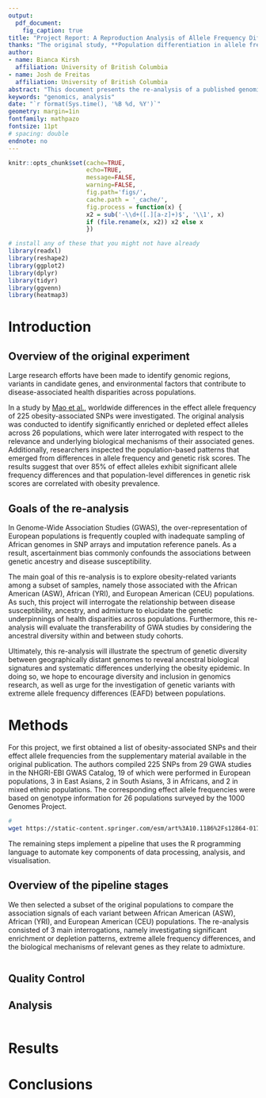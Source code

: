 ```yaml
---
output: 
  pdf_document:
    fig_caption: true
title: "Project Report: A Reproduction Analysis of Allele Frequency Differences Between Populations"
thanks: "The original study, **Population differentiation in allele frequencies of obesity-associated SNPs**, is available in [BMC Genomics] (https://bmcgenomics.biomedcentral.com/articles/10.1186/s12864-017-4262-9#Equ1)."
author:
- name: Bianca Kirsh
  affiliation: University of British Columbia
- name: Josh de Freitas
  affiliation: University of British Columbia
abstract: "This document presents the re-analysis of a published genomics study, including the written report, integrated code, and graphs."
keywords: "genomics, analysis"
date: "`r format(Sys.time(), '%B %d, %Y')`"
geometry: margin=1in
fontfamily: mathpazo
fontsize: 11pt
# spacing: double
endnote: no
---
```


```r
knitr::opts_chunk$set(cache=TRUE,
                      echo=TRUE,
                      message=FALSE,
                      warning=FALSE,
                      fig.path='figs/',
                      cache.path = '_cache/',
                      fig.process = function(x) {
                      x2 = sub('-\\d+([.][a-z]+)$', '\\1', x)
                      if (file.rename(x, x2)) x2 else x
                      })
```

```r
# install any of these that you might not have already
library(readxl)
library(reshape2)
library(ggplot2)
library(dplyr)
library(tidyr)
library(ggvenn)
library(heatmap3)
```

# Introduction

## Overview of the original experiment

Large research efforts have been made to identify genomic regions, variants in candidate genes, and environmental factors that contribute to disease-associated health disparities across populations.  

In a study by [Mao et al.](https://bmcgenomics.biomedcentral.com/articles/10.1186/s12864-017-4262-9#Equ1), worldwide differences in the effect allele frequency of 225 obesity-associated SNPs were investigated. The original analysis was conducted to identify significantly enriched or depleted effect alleles across 26 populations, which were later interrogated with respect to the relevance and underlying biological mechanisms of their associated genes. Additionally, researchers inspected the population-based patterns that emerged from differences in allele frequency and genetic risk scores. The results suggest that over 85% of effect alleles exhibit significant allele frequency differences and that population-level differences in genetic risk scores are correlated with obesity prevalence.  

## Goals of the re-analysis

In Genome-Wide Association Studies (GWAS), the over-representation of European populations is frequently coupled with inadequate sampling of African genomes in SNP arrays and imputation reference panels. As a result, ascertainment bias commonly confounds the associations between genetic ancestry and disease susceptibility.  

The main goal of this re-analysis is to explore obesity-related variants among a subset of samples, namely those associated with the African American (ASW), African (YRI), and European American (CEU) populations. As such, this project will interrogate the relationship between disease susceptibility, ancestry, and admixture to elucidate the genetic underpinnings of health disparities across populations. Furthermore, this re-analysis will evaluate the transferability of GWA studies by considering the ancestral diversity within and between study cohorts.  

Ultimately, this re-analysis will illustrate the spectrum of genetic diversity between geographically distant genomes to reveal ancestral biological signatures and systematic differences underlying the obesity epidemic. In doing so, we hope to encourage diversity and inclusion in genomics research, as well as urge for the investigation of genetic variants with extreme allele frequency differences (EAFD) between populations.  

# Methods

For this project, we first obtained a list of obesity-associated SNPs and their effect allele frequencies from the supplementary material available in the original publication.  The authors compiled 225 SNPs from 29 GWA studies in the NHGRI-EBI GWAS Catalog, 19 of which were performed in European populations, 3 in East Asians, 2 in South Asians, 3 in Africans, and 2 in mixed ethnic populations. The corresponding effect allele frequencies were based on genotype information for 26 populations surveyed by the 1000 Genomes Project.

```bash

#
wget https://static-content.springer.com/esm/art%3A10.1186%2Fs12864-017-4262-9/MediaObjects/12864_2017_4262_MOESM1_ESM.xlsx

```

The remaining steps implement a pipeline that uses the R programming language to automate key components of data processing, analysis, and visualisation. 

## Overview of the pipeline stages


We then selected a subset of the original populations to compare the association signals of each variant between African American (ASW), African (YRI), and European American (CEU) populations. The re-analysis consisted of 3 main interrogations, namely investigating significant enrichment or depletion patterns, extreme allele frequency differences, and the biological mechanisms of relevant genes as they relate to admixture. 


```r



```


## Quality Control


## Analysis


```r

```

# Results

# Conclusions